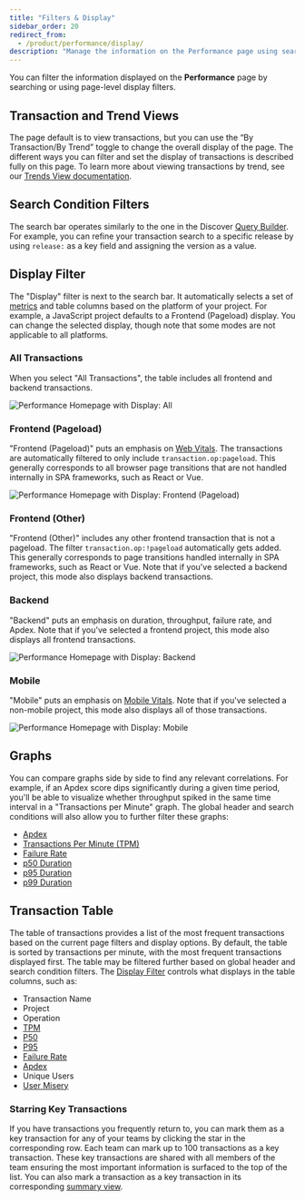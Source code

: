 ```yaml
---
title: "Filters & Display"
sidebar_order: 20
redirect_from:
  - /product/performance/display/
description: "Manage the information on the Performance page using search or page-level display filters to quickly identify performance issues."
---
```


You can filter the information displayed on the **Performance** page by searching or using page-level display filters.

## Transaction and Trend Views

The page default is to view transactions, but you can use the “By Transaction/By Trend” toggle to change the overall display of the page. The different ways you can filter and set the display of transactions is described fully on this page. To learn more about viewing transactions by trend, see our [Trends View documentation](/product/performance/trends/).

## Search Condition Filters

The search bar operates similarly to the one in the Discover [Query Builder](/product/discover-queries/query-builder/#filter-by-search-conditions). For example, you can refine your transaction search to a specific release by using `release:` as a key field and assigning the version as a value.

## Display Filter

The "Display" filter is next to the search bar. It automatically selects a set of [metrics](/product/performance/metrics/) and table columns based on the platform of your project. For example, a JavaScript project defaults to a Frontend (Pageload) display. You can change the selected display, though note that some modes are not applicable to all platforms.

### All Transactions

When you select "All Transactions", the table includes all frontend and backend transactions.

![Performance Homepage with Display: All](00_performance_landing.png)

### Frontend (Pageload)

"Frontend (Pageload)" puts an emphasis on [Web Vitals](/product/performance/web-vitals/). The transactions are automatically filtered to only include `transaction.op:pageload`. This generally corresponds to all browser page transitions that are not handled internally in SPA frameworks, such as React or Vue.

![Performance Homepage with Display: Frontend (Pageload)](01_performance_landing.png)

### Frontend (Other)

"Frontend (Other)" includes any other frontend transaction that is not a pageload. The filter `transaction.op:!pageload` automatically gets added. This generally corresponds to page transitions handled internally in SPA frameworks, such as React or Vue. Note that if you've selected a backend project, this mode also displays backend transactions.

### Backend

"Backend" puts an emphasis on duration, throughput, failure rate, and Apdex. Note that if you've selected a frontend project, this mode also displays all frontend transactions.

![Performance Homepage with Display: Backend](02_performance_landing.png)

### Mobile

"Mobile" puts an emphasis on [Mobile Vitals](/product/performance/mobile-vitals/). Note that if you've selected a non-mobile project, this mode also displays all of those transactions.

![Performance Homepage with Display: Mobile](mobile-vitals.png)

## Graphs

You can compare graphs side by side to find any relevant correlations. For example, if an Apdex score dips significantly during a given time period, you'll be able to visualize whether throughput spiked in the same time interval in a "Transactions per Minute" graph. The global header and search conditions will also allow you to further filter these graphs:

- [Apdex](/product/performance/metrics/#apdex)
- [Transactions Per Minute (TPM)](/product/performance/metrics/#throughput-total-tpm-tps)
- [Failure Rate](/product/performance/metrics/#failure-rate)
- [p50 Duration](/product/performance/metrics/#p50-threshold)
- [p95 Duration](/product/performance/metrics/#p95-threshold)
- [p99 Duration](/product/performance/metrics/#p99-threshold)

## Transaction Table

The table of transactions provides a list of the most frequent transactions based on the current page filters and display options. By default, the table is sorted by transactions per minute, with the most frequent transactions displayed first. The table may be filtered further based on global header and search condition filters.
The [Display Filter](#display-filter) controls what displays in the table columns, such as:

- Transaction Name
- Project
- Operation
- [TPM](/product/performance/metrics/#throughput-total-tpm-tps)
- [P50](/product/performance/metrics/#average-transaction-duration)
- [P95](/product/performance/metrics/#p95-threshold)
- [Failure Rate](/product/performance/metrics/#failure-rate)
- [Apdex](/product/performance/metrics/#apdex)
- Unique Users
- [User Misery](/product/performance/metrics/#user-misery)

### Starring Key Transactions

If you have transactions you frequently return to, you can mark them as a key transaction for any of your teams by clicking the star in the corresponding row. Each team can mark up to 100 transactions as a key transaction. These key transactions are shared with all members of the team ensuring the most important information is surfaced to the top of the list. You can also mark a transaction as a key transaction in its corresponding [summary view](/product/performance/transaction-summary/#starring-key-transactions).
